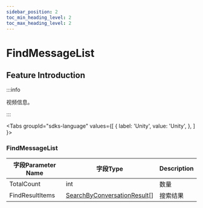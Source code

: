 ```yaml
---
sidebar_position: 2
toc_min_heading_level: 2
toc_max_heading_level: 2
---
```


# FindMessageList 

## Feature Introduction

:::info

视频信息。

:::

<Tabs
groupId="sdks-language"
values={[
{ label: 'Unity', value: 'Unity', },
]
}>

<TabItem value="Unity">

### FindMessageList 

| 字段Parameter Name        | 字段Type | Description         |
| -------------- | -------- | ------------ |
|  TotalCount | int | 数量    |
|  FindResultItems| [SearchByConversationResult](/class/message/SearchByConversationResult.mdx)[]   | 搜索结果 |
</TabItem>
</Tabs>
